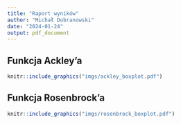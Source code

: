 ```yaml
---
title: "Raport wyników"
author: "Michał Dobranowski"
date: "2024-01-24"
output: pdf_document
---
```


## Funkcja Ackley'a

```r
knitr::include_graphics("imgs/ackley_boxplot.pdf")
```

## Funkcja Rosenbrock'a

```r
knitr::include_graphics("imgs/rosenbrock_boxplot.pdf")
```